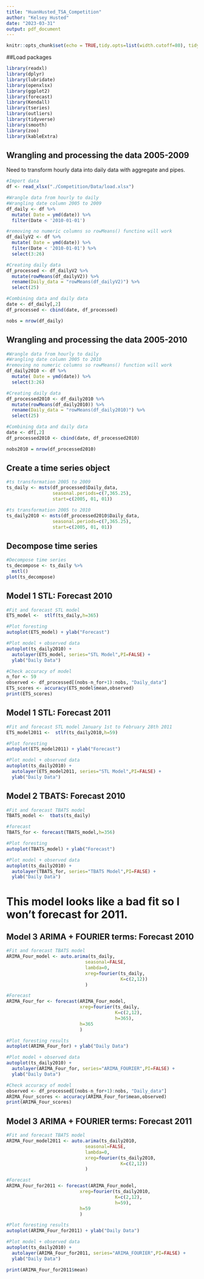 ```yaml
---
title: "HuanHusted_TSA_Competition"
author: "Kelsey Husted"
date: "2023-03-31"
output: pdf_document
---
```



```r
knitr::opts_chunk$set(echo = TRUE,tidy.opts=list(width.cutoff=80), tidy=FALSE) 
```

##Load packages

```r
library(readxl)
library(dplyr)
library(lubridate)
library(openxlsx)
library(ggplot2)
library(forecast)  
library(Kendall)
library(tseries)
library(outliers)
library(tidyverse)
library(smooth)
library(zoo)
library(kableExtra)
```

## Wrangling and processing the data 2005-2009

Need to transform hourly data into daily data with aggregate and pipes.

```r
#Import data
df <- read_xlsx("./Competition/Data/load.xlsx")

#Wrangle data from hourly to daily
#Wrangling date column 2005 to 2009
df_daily <- df %>%
  mutate( Date = ymd(date)) %>%
  filter(Date < '2010-01-01')

#removing no numeric columns so rowMeans() functino will work
df_dailyV2 <- df %>%
  mutate( Date = ymd(date)) %>%
  filter(Date < '2010-01-01') %>%
  select(3:26)

#Creating daily data
df_processed <- df_dailyV2 %>%  
  mutate(rowMeans(df_dailyV2)) %>%
  rename(Daily_data = "rowMeans(df_dailyV2)") %>%
  select(25)

#Combining data and daily data
date <- df_daily[,2]
df_processed <- cbind(date, df_processed)

nobs = nrow(df_daily)           
```

## Wrangling and processing the data 2005-2010

```r

#Wrangle data from hourly to daily
#Wrangling date column 2005 to 2010
#removing no numeric columns so rowMeans() function will work
df_daily2010 <- df %>%
  mutate( Date = ymd(date)) %>%
  select(3:26)

#Creating daily data
df_processed2010 <- df_daily2010 %>%  
  mutate(rowMeans(df_daily2010)) %>%
  rename(Daily_data = "rowMeans(df_daily2010)") %>%
  select(25)

#Combining data and daily data
date <- df[,2]
df_processed2010 <- cbind(date, df_processed2010)

nobs2010 = nrow(df_processed2010)        
```

## Create a time series object

```r
#ts transformation 2005 to 2009
ts_daily <- msts(df_processed$Daily_data,
                 seasonal.periods=c(7,365.25),
                 start=c(2005, 01, 01))

#ts transformation 2005 to 2010
ts_daily2010 <- msts(df_processed2010$Daily_data,
                 seasonal.periods=c(7,365.25),
                 start=c(2005, 01, 01))
```

## Decompose time series

```r

#Decompose time series 
ts_decompose <- ts_daily %>%
  mstl()
plot(ts_decompose)

```
## Model 1 STL: Forecast 2010

```r
#Fit and forecast STL model 
ETS_model <-  stlf(ts_daily,h=365)

#Plot foresting
autoplot(ETS_model) + ylab("Forecast")

#Plot model + observed data
autoplot(ts_daily2010) +
  autolayer(ETS_model, series="STL Model",PI=FALSE) +
  ylab("Daily Data")

#Check accuracy of model
n_for <- 59
observed <- df_processed[(nobs-n_for+1):nobs, "Daily_data"]
ETS_scores <- accuracy(ETS_model$mean,observed)
print(ETS_scores)
```

## Model 1 STL: Forecast 2011
```r
#Fit and forecast STL model January 1st to February 28th 2011
ETS_model2011 <-  stlf(ts_daily2010,h=59)

#Plot foresting
autoplot(ETS_model2011) + ylab("Forecast")

#Plot model + observed data
autoplot(ts_daily2010) +
  autolayer(ETS_model2011, series="STL Model",PI=FALSE) +
  ylab("Daily Data")
```

## Model 2 TBATS: Forecast 2010

```r
#Fit and forecast TBATS model 
TBATS_model <-  tbats(ts_daily)

#forecast
TBATS_for <- forecast(TBATS_model,h=356)

#Plot foresting
autoplot(TBATS_model) + ylab("Forecast")

#Plot model + observed data
autoplot(ts_daily2010) +
  autolayer(TBATS_for, series="TBATS Model",PI=FALSE) +
  ylab("Daily Data")
```
# This model looks like a bad fit so I won't forecast for 2011.

## Model 3 ARIMA + FOURIER terms: Forecast 2010

```r
#Fit and forecast TBATS model 
ARIMA_Four_model <- auto.arima(ts_daily, 
                             seasonal=FALSE, 
                             lambda=0,
                             xreg=fourier(ts_daily, 
                                          K=c(2,12))
                             )

#Forecast
ARIMA_Four_for <- forecast(ARIMA_Four_model,
                           xreg=fourier(ts_daily,
                                        K=c(2,12),
                                        h=365),
                           h=365
                           ) 

#Plot foresting results
autoplot(ARIMA_Four_for) + ylab("Daily Data")

#Plot model + observed data
autoplot(ts_daily2010) +
  autolayer(ARIMA_Four_for, series="ARIMA_FOURIER",PI=FALSE) +
  ylab("Daily Data")

#Check accuracy of model
observed <- df_processed[(nobs-n_for+1):nobs, "Daily_data"]
ARIMA_Four_scores <- accuracy(ARIMA_Four_for$mean,observed)
print(ARIMA_Four_scores)
```

## Model 3 ARIMA + FOURIER terms: Forecast 2011

```r
#Fit and forecast TBATS model 
ARIMA_Four_model2011 <- auto.arima(ts_daily2010, 
                             seasonal=FALSE, 
                             lambda=0,
                             xreg=fourier(ts_daily2010, 
                                          K=c(2,12))
                             )

#Forecast
ARIMA_Four_for2011 <- forecast(ARIMA_Four_model,
                           xreg=fourier(ts_daily2010,
                                        K=c(2,12),
                                        h=59),
                           h=59
                           ) 

#Plot foresting results
autoplot(ARIMA_Four_for2011) + ylab("Daily Data")

#Plot model + observed data
autoplot(ts_daily2010) +
  autolayer(ARIMA_Four_for2011, series="ARIMA_FOURIER",PI=FALSE) +
  ylab("Daily Data")

print(ARIMA_Four_for2011$mean)
```
